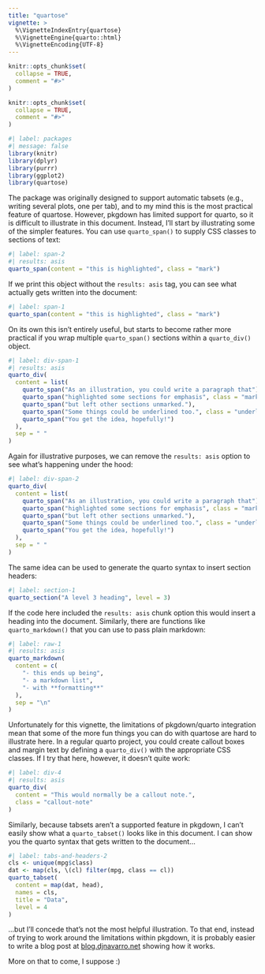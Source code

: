```yaml
---
title: "quartose"
vignette: >
  %\VignetteIndexEntry{quartose}
  %\VignetteEngine{quarto::html}
  %\VignetteEncoding{UTF-8}
---
```


```r
knitr::opts_chunk$set(
  collapse = TRUE,
  comment = "#>"
)
```


```r
knitr::opts_chunk$set(
  collapse = TRUE,
  comment = "#>"
)
```

```r
#| label: packages
#| message: false
library(knitr)
library(dplyr)
library(purrr)
library(ggplot2)
library(quartose)
```

The package was originally designed to support automatic tabsets (e.g., writing several plots, one per tab), and to my mind this is the most practical feature of quartose. However, pkgdown has limited support for quarto, so it is difficult to illustrate in this document. Instead, I'll start by illustrating some of the simpler features. You  can use `quarto_span()` to supply CSS classes to sections of text:

```r
#| label: span-2
#| results: asis
quarto_span(content = "this is highlighted", class = "mark")
```

If we print this object without the `results: asis` tag, you can see what actually gets written into the document:

```r
#| label: span-1
quarto_span(content = "this is highlighted", class = "mark")
```

On its own this isn't entirely useful, but starts to become rather more practical if you wrap multiple `quarto_span()` sections within a `quarto_div()` object.

```r
#| label: div-span-1
#| results: asis
quarto_div(
  content = list(
    quarto_span("As an illustration, you could write a paragraph that"),
    quarto_span("highlighted some sections for emphasis", class = "mark"),
    quarto_span("but left other sections unmarked."),
    quarto_span("Some things could be underlined too.", class = "underline"),
    quarto_span("You get the idea, hopefully!")
  ), 
  sep = " "
)
```

Again for illustrative purposes, we can remove the `results: asis` option to see what's happening under the hood:

```r
#| label: div-span-2
quarto_div(
  content = list(
    quarto_span("As an illustration, you could write a paragraph that"),
    quarto_span("highlighted some sections for emphasis", class = "mark"),
    quarto_span("but left other sections unmarked."),
    quarto_span("Some things could be underlined too.", class = "underline"),
    quarto_span("You get the idea, hopefully!")
  ), 
  sep = " "
)
```

The same idea can be used to generate the quarto syntax to insert section headers:

```r
#| label: section-1
quarto_section("A level 3 heading", level = 3)
```

If the code here included the `results: asis` chunk option this would insert a heading into the document. Similarly, there are functions like `quarto_markdown()` that you can use to pass plain markdown:

```r
#| label: raw-1
#| results: asis
quarto_markdown(
  content = c(
    "- this ends up being",
    "- a markdown list", 
    "- with **formatting**"
  ),
  sep = "\n"
)
```


Unfortunately for this vignette, the limitations of pkgdown/quarto integration mean that some of the more fun things you can do with quartose are hard to illustrate here. In a regular quarto project, you could create callout boxes and margin text by defining a `quarto_div()` with the appropriate CSS classes. If I try that here, however, it doesn't quite work:

```r
#| label: div-4
#| results: asis
quarto_div(
  content = "This would normally be a callout note.",
  class = "callout-note"
)

```

Similarly, because tabsets aren't a supported feature in pkgdown, I can't easily show what a `quarto_tabset()` looks like in this document. I can show you the quarto syntax that gets written to the document...

```r
#| label: tabs-and-headers-2
cls <- unique(mpg$class)
dat <- map(cls, \(cl) filter(mpg, class == cl))
quarto_tabset(
  content = map(dat, head), 
  names = cls, 
  title = "Data", 
  level = 4
)
```

...but I'll concede that's not the most helpful illustration. To that end, instead of trying to work around the limitations within pkgdown, it is probably easier to write a blog post at [blog.djnavarro.net](https://blog.djnavarro.net) showing how it works. 

More on that to come, I suppose :)

